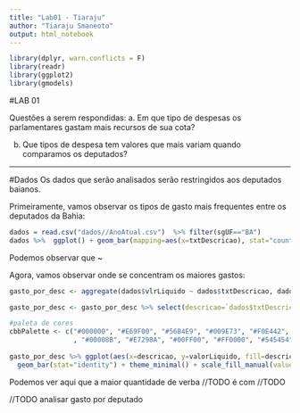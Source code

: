 ```yaml
---
title: "Lab01 - Tiaraju"
author: "Tiaraju Smaneoto"
output: html_notebook
---
```


```r
library(dplyr, warn.conflicts = F)
library(readr)
library(ggplot2)
library(gmodels)
```

#LAB 01

  Questões a serem respondidas:
a. Em que tipo de despesas os parlamentares gastam mais recursos de sua cota?

b. Que tipos de despesa tem valores que mais variam quando comparamos os deputados? 

-------

#Dados
Os dados que serão analisados serão restringidos aos deputados baianos. 

Primeiramente, vamos observar os tipos de gasto mais frequentes entre os deputados da Bahia:

```r
dados = read.csv("dados//AnoAtual.csv")  %>% filter(sgUF=="BA")
dados %>%  ggplot() + geom_bar(mapping=aes(x=txtDescricao), stat="count") + coord_flip()
```
Podemos observar que ~


Agora, vamos observar onde se concentram os maiores gastos:
```r
gasto_por_desc <- aggregate(dados$vlrLiquido ~ dados$txtDescricao, dados, sum)

gasto_por_desc <- gasto_por_desc %>% select(descricao=`dados$txtDescricao`, valorLiquido=`dados$vlrLiquido`)

#paleta de cores 
cbbPalette <- c("#000000", "#E69F00", "#56B4E9", "#009E73", "#F0E442", "#0072B2", "#D55E00", "#CC79A7"
                , "#00008B", "#E7298A", "#00FF00", "#FF0000", "#545454", "#0000FF", "#E6AB02")
  
gasto_por_desc %>% ggplot(aes(x=descricao, y=valorLiquido, fill=descricao)) +
  geom_bar(stat="identity") + theme_minimal() + scale_fill_manual(values=cbbPalette)

```
Podemos ver aqui que a maior quantidade de verba //TODO é com //TODO

//TODO analisar gasto por deputado







